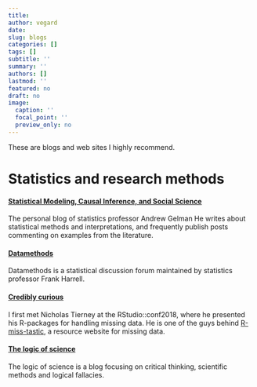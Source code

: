 ```yaml
---
title: 
author: vegard
date: 
slug: blogs
categories: []
tags: []
subtitle: ''
summary: ''
authors: []
lastmod: ''
featured: no
draft: no
image:
  caption: ''
  focal_point: ''
  preview_only: no
---
```

These are blogs and web sites I highly recommend.

# Statistics and research methods

#### [Statistical Modeling, Causal Inference, and Social Science](https://statmodeling.stat.columbia.edu/)
The personal blog of statistics professor Andrew Gelman He writes about statistical methods and interpretations, and frequently publish posts commenting on examples from the literature. 

#### [Datamethods](https://discourse.datamethods.org/)
Datamethods is a statistical discussion forum maintained by statistics professor Frank Harrell.

#### [Credibly curious](www.njtierney.com)
I first met Nicholas Tierney at the RStudio::conf2018, where he presented his R-packages for handling missing data. He is one of the guys behind [R-miss-tastic](https://rmisstastic.netlify.com/), a resource website for missing data.

#### [The logic of science](www.thelogicofscience.com)
The logic of science is a blog focusing on critical thinking, scientific methods and logical fallacies. 
